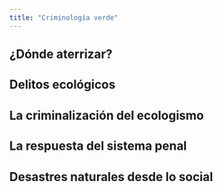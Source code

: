 ```yaml
---
title: "Criminología verde"
---
```


## ¿Dónde aterrizar?

## Delitos ecológicos

## La criminalización del ecologismo

## La respuesta del sistema penal

## Desastres naturales desde lo social
